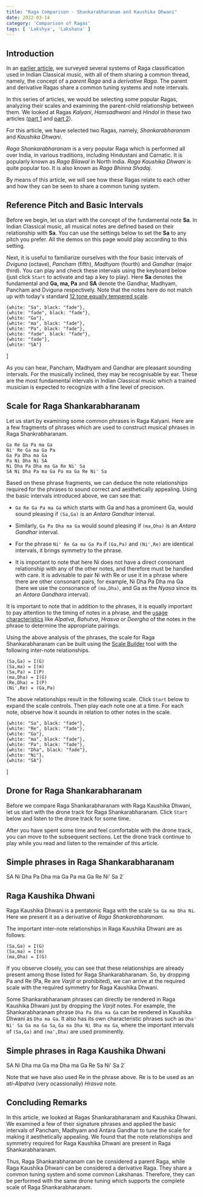 ```yaml
---
title: "Raga Comparison - Shankarabharanam and Kaushika Dhwani"
date: 2022-03-14
category: 'Comparison of Ragas'
tags: [ 'Lakshya', 'Lakshana' ]
---
```



## Introduction

In an [earlier article](/learn/raga-classification/), we surveyed several systems of Raga classification used in Indian Classical music, with all of them sharing a common thread, namely, the concept of a *parent Raga* and a *derivative Raga*. The parent and derivative Ragas share a common tuning systems and note intervals.

In this series of articles, we would be selecting some popular Ragas, analyzing their scales and examining the parent-child relationship between them. We looked at Ragas *Kalyani*, *Hamsadhwani* and *Hindol* in these two articles ([part 1](/learn/kalyani-hamsadhwani-hindol/) and [part 2](/learn/kalyani-hamsadhwani-hindol-2/)).

For this article, we have selected two Ragas, namely, *Shankarabharanam* and *Kaushika Dhwani*.

*Raga Shankarabharanam* is a very popular Raga which is performed all over India, in various traditions, including Hindustani and Carnatic. It is popularly known as *Raga Bilawal* in North India. *Raga Kaushika Dhwani* is quite popular too. It is also known as *Raga Bhinna Shadaj*. 

By means of this article, we will see how these Ragas relate to each other and how they can be seen to share a common tuning system.

## Reference Pitch and Basic Intervals

Before we begin, let us start with the concept of the fundamental note **Sa**. In Indian Classical music, all musical notes are defined based on their relationship with **Sa**. You can use the settings below to set the **Sa** to any pitch you prefer. All the demos on this page would play according to this setting.

<CommonPitch />

Next, it is useful to familiarize ourselves with the four basic intervals of *Dviguna*  (octave), *Pancham* (fifth), *Madhyam* (fourth) and *Gandhar* (major third). You can play and check these intervals using the keyboard below (just click `Start` to activate and tap a key to play). Here **Sa** denotes the fundamental and **Ga, ma, Pa** and **SA** denote the Gandhar, Madhyam, Pancham and Dviguna respectively. Note that the notes here do not match up with today's standard [12 tone equally tempered scale](https://en.wikipedia.org/wiki/12_equal_temperament).

    {white: "Sa", black: "fade"},
    {white: "fade", black: "fade"},
    {white: "Ga"},
    {white: "ma", black: "fade"},
    {white: "Pa", black: "fade"},
    {white: "fade", black: "fade"},
    {white: "fade"},
    {white: "SA"}
]

<ScalePlayer title='Basic Intervals' noteSpec={notesBasicIntervals} scale={scaleBasicIntervals} />

As you can hear, Pancham, Madhyam and Gandhar are pleasant sounding intervals. For the musically inclined, they may be recognisable by ear. These are the most fundamental intervals in Indian Classical music which a trained musician is expected to recognize with a fine level of precision.

## Scale for Raga Shankarabharanam

Let us start by examining some common phrases in Raga Kalyani. Here are a few fragments of phrases which are used to construct musical phrases in Raga Shankrabharanam.

```
Ga Re Ga Pa ma Ga
Ni' Re Ga ma Ga Pa
Ga Pa Dha ma Ga 
Pa Ni Dha Ni SA
Ni Dha Pa Dha ma Ga Re Ni' Sa
SA Ni Dha Pa ma Ga Pa ma Ga Re Ni' Sa

```

Based on these phrase fragments, we can deduce the note relationships required for the phrases to sound correct and aesthetically appealing. Using the basic intervals introduced above, we can see that:

* `Ga Re Ga Pa ma Ga` which starts with Ga and has a prominent Ga, would sound pleasing if `(Sa,Ga)` is an *Antara Gandhar* interval. 

* Similarly, `Ga Pa Dha ma Ga` would sound pleasing if `(ma,Dha)` is an *Antara Gandhar* interval. 
 
* For the phrase `Ni' Re Ga ma Ga Pa` if `(Ga,Pa)` and `(Ni',Re)` are identical intervals, it brings symmetry to the phrase.

* It is important to note that here Ni does not have a direct consonant relationship with any of the other notes, and therefore must be handled with care. It is advisable to pair Ni with Re or use it in a phrase where there are other consonant pairs, for example, Ni Dha Pa Dha ma Ga (here we use the consonance of `(ma,Dha)`, and Ga as the *Nyasa* since its an *Antara Gandhara* interval).

It is important to note that in addition to the phrases, it is equally important to pay attention to the timing of notes in a phrase, and the [usage characteristics](/learn/grammar-of-music) like *Alpatva*, *Bahutva*, *Hrasva* or *Deergha* of the notes in the phrase to determine the appropriate pairings.

Using the above analysis of the phrases, the scale for Raga Shankarabharanam can be built using the [Scale Builder](/scalebuilder/) tool with the following inter-note relationships.

```
(Sa,Ga) = I(G)
(Sa,ma) = I(m)
(Sa,Pa) = I(P)
(ma,Dha) = I(G)
(Re,Dha) = I(P)
(Ni',Re) = (Ga,Pa)

```

The above relationships result in the following scale. Click `Start` below to expand the scale controls. Then play each note one at a time. For each note, observe how it sounds in relation to other notes in the scale.

    {white: "Sa", black: "fade"},
    {white: "Re", black: "fade"},
    {white: "Ga"},
    {white: "ma", black: "fade"},
    {white: "Pa", black: "fade"},
    {white: "Dha", black: "fade"},
    {white: "Ni"},
    {white: "SA"}
]

<ScalePlayer title='Scale for Raga Shankarabharanam' noteSpec={noteSpecShankarabharanam} scale={shankarabharanamScale} />

## Drone for Raga Shankarabharanam

Before we compare Raga Shankarabharanam with Raga Kaushika Dhwani, let us start with the drone track for Raga Shankarabharanam. Click `Start` below and listen to the drone track for some time.

<DronePlayer title='Drone for Raga Shankarabharanam' settings={shankarabharanamDrone} />

After you have spent some time and feel comfortable with the drone track, you can move to the subsequent sections. Let the drone track continue to play while you read and listen to the remainder of this article.

## Simple phrases in Raga Shankarabharanam

SA Ni Dha Pa Dha ma Ga Pa ma Ga Re Ni' Sa 2`

<MotifPlayer title='Aarohi and Avarohi phrases for Raga Shankarabharanam' motif={shankarabharanamMotif} scale={shankarabharanamScale} />

## Raga Kaushika Dhwani

Raga Kaushika Dhwani is a pentatonic Raga with the scale `Sa Ga ma Dha Ni`. Here we present it as a derivative of *Raga Shankarabharanam*.

The important inter-note relationships in Raga Kaushika Dhwani are as follows:

```
(Sa,Ga) = I(G)
(Sa,ma) = I(m)
(ma,Dha) = I(G)
```

If you observe closely, you can see that these relationships are already present among those listed for Raga Shankarabharanam. So, by dropping Pa and Re (Pa, Re are *Varjit* or prohibited), we can arrive at the required scale with the required symmetry for Raga Kaushika Dhwani.

Some Shankarabharanam phrases can directly be rendered in Raga Kaushika Dhwani just by dropping the *Varjit* notes. For example, the Shankarabharanam phrase `Dha Pa Dha ma Ga` can be rendered in Kaushika Dhwani as `Dha ma Ga`. It also has its own characteristic phrases such as `Dha' Ni' Sa Ga ma Ga Sa`, `Ga ma Dha Ni Dha ma Ga`, where the important intervals of `(Sa,Ga)` and `(ma',Dha)` are used prominently.

## Simple phrases in Raga Kaushika Dhwani

SA Ni Dha ma Ga ma Dha ma Ga Re Sa Ni' Sa 2`

<MotifPlayer title='Aarohi and Avarohi phrases for Raga Kaushika Dhwani' motif={kaushikadhwaniMotif} scale={shankarabharanamScale} />

Note that we have also used Re in the phrase above. Re is to be used as an *ati-Alpatva* (very ocassionally) *Hrasva* note.


## Concluding Remarks

In this article, we looked at Ragas Shankarabharanam and Kaushika Dhwani. We examined a few of their signature phrases and applied the basic intervals of Pancham, Madhyam and Antara Gandhar to tune the scale for making it aesthetically appealing. We found that the note relationships and symmetry required for Raga Kaushika Dhwani are present in Raga Shankarabharanam.

Thus, Raga Shankarabharanam can be considered a parent Raga, while Raga Kaushika Dhwani can be considered a derivative Raga. They share a common tuning system and some common Lakshanas. Therefore, they can be performed with the same drone tuning which supports the complete scale of Raga Shankarabharanam.
